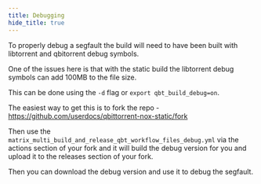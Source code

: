 ```yaml
---
title: Debugging
hide_title: true
---
```



To properly debug a segfault the build will need to have been built with libtorrent and qbitorrent debug symbols.

One of the issues here is that with the static build the libtorrent debug symbols can add 100MB to the file size.

This can be done using the `-d` flag or `export qbt_build_debug=on`.

The easiest way to get this is to fork the repo - https://github.com/userdocs/qbittorrent-nox-static/fork

Then use the `matrix_multi_build_and_release_qbt_workflow_files_debug.yml` via the actions section of your fork and it will build the debug version for you and upload it to the releases section of your fork.

Then you can download the debug version and use it to debug the segfault.
